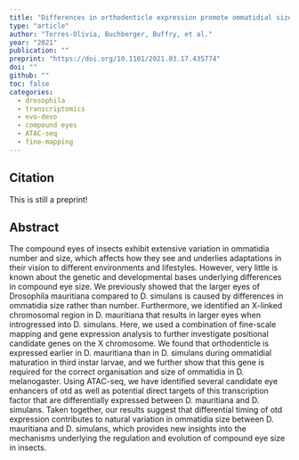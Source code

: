 ```yaml
---
title: "Differences in orthodenticle expression promote ommatidial size variation between <em>Drosophila</em> species"
type: "article"
author: "Torres-Olivia, Buchberger, Buffry, et al."
year: "2021"
publication: ""
preprint: "https://doi.org/10.1101/2021.03.17.435774"
doi: ""
github: ""
toc: false
categories:
  - drosophila
  - transcriptomics
  - evo-devo
  - compound eyes
  - ATAC-seq
  - fine-mapping
---
```


## Citation

This is still a preprint!


## Abstract

The compound eyes of insects exhibit extensive variation in ommatidia number and size, which affects how they see and underlies adaptations in their vision to different environments and lifestyles. However, very little is known about the genetic and developmental bases underlying differences in compound eye size. We previously showed that the larger eyes of Drosophila mauritiana compared to D. simulans is caused by differences in ommatidia size rather than number. Furthermore, we identified an X-linked chromosomal region in D. mauritiana that results in larger eyes when introgressed into D. simulans. Here, we used a combination of fine-scale mapping and gene expression analysis to further investigate positional candidate genes on the X chromosome. We found that orthodenticle is expressed earlier in D. mauritiana than in D. simulans during ommatidial maturation in third instar larvae, and we further show that this gene is required for the correct organisation and size of ommatidia in D. melanogaster. Using ATAC-seq, we have identified several candidate eye enhancers of otd as well as potential direct targets of this transcription factor that are differentially expressed between D. mauritiana and D. simulans. Taken together, our results suggest that differential timing of otd expression contributes to natural variation in ommatidia size between D. mauritiana and D. simulans, which provides new insights into the mechanisms underlying the regulation and evolution of compound eye size in insects.